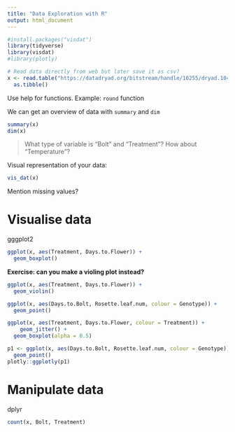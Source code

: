 ```yaml
---
title: "Data Exploration with R"
output: html_document
---
```



```r

#install.packages("visdat")
library(tidyverse)
library(visdat)
#library(plotly)
```


```r
# Read data directly from web but later save it as csv?
x <- read.table("https://datadryad.org/bitstream/handle/10255/dryad.104508/Experiment1.txt?sequence=2", header = TRUE, stringsAsFactors = FALSE) %>% 
  as.tibble()
```

Use help for functions. Example: `round` function

We can get an overview of data with `summary` and `dim`

```r
summary(x)
dim(x)
```

> What type of variable is "Bolt" and "Treatment"? How about "Temperature"?

Visual representation of your data:

```r
vis_dat(x)
```

Mention missing values?



# Visualise data

gggplot2

```r
ggplot(x, aes(Treatment, Days.to.Flower)) + 
  geom_boxplot()
```

**Exercise: can you make a violing plot instead?**

```r
ggplot(x, aes(Treatment, Days.to.Flower)) + 
  geom_violin()
```


```r
ggplot(x, aes(Days.to.Bolt, Rosette.leaf.num, colour = Genotype)) + 
  geom_point()
```

```r
ggplot(x, aes(Treatment, Days.to.Flower, colour = Treatment)) +
    geom_jitter() + 
  geom_boxplot(alpha = 0.5)
```

```r
p1 <- ggplot(x, aes(Days.to.Bolt, Rosette.leaf.num, colour = Genotype)) + 
  geom_point()
plotly::ggplotly(p1)
```




# Manipulate data

dplyr

```r
count(x, Bolt, Treatment)
```


